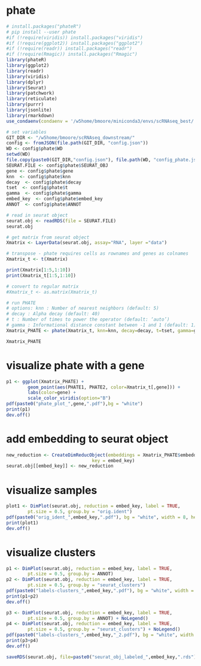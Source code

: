 # phate
```r
# install.packages("phateR")
# pip install --user phate
#if (!require(viridis)) install.packages("viridis")
#if (!require(ggplot2)) install.packages("ggplot2")
#if (!require(readr)) install.packages("readr")
#if (!require(Rmagic)) install.packages("Rmagic")
library(phateR)
library(ggplot2)
library(readr)
library(viridis)
library(dplyr)
library(Seurat)
library(patchwork)
library(reticulate)
library(purrr)
library(jsonlite)
library(rmarkdown)
use_condaenv(condaenv = '/w5home/bmoore/miniconda3/envs/scRNAseq_best/', required = TRUE)
```
```r
# set variables
GIT_DIR <- "/w5home/bmoore/scRNAseq_downstream/"
config <- fromJSON(file.path(GIT_DIR, "config.json"))
WD <- config$phate$WD
setwd(WD)
file.copy(paste0(GIT_DIR,"config.json"), file.path(WD, "config_phate.json"))
SEURAT.FILE <- config$phate$SEURAT_OBJ
gene <- config$phate$gene
knn  <- config$phate$knn
decay  <- config$phate$decay
tset  <- config$phate$t
gamma  <- config$phate$gamma
embed_key  <- config$phate$embed_key
ANNOT  <- config$phate$ANNOT
```
```r
# read in seurat object
seurat.obj <- readRDS(file = SEURAT.FILE)
seurat.obj
```

```r
# get matrix from seurat object
Xmatrix <- LayerData(seurat.obj, assay="RNA", layer ="data")
```
```r
# transpose - phate requires cells as rownames and genes as colnames
Xmatrix_t <- t(Xmatrix)
```
```r
print(Xmatrix[1:5,1:10])
print(Xmatrix_t[1:5,1:10])
```
```r
# convert to regular matrix
#Xmatrix_t <- as.matrix(Xmatrix_t)
```

```r
# run PHATE
# options: knn : Number of nearest neighbors (default: 5)
# decay : Alpha decay (default: 40)
# t : Number of times to power the operator (default: ‘auto’)
# gamma : Informational distance constant between -1 and 1 (default: 1)
Xmatrix_PHATE <- phate(Xmatrix_t, knn=knn, decay=decay, t=tset, gamma=gamma)
```
```r
Xmatrix_PHATE
```
# visualize phate with a gene
```r
p1 <- ggplot(Xmatrix_PHATE) +
        geom_point(aes(PHATE1, PHATE2, color=Xmatrix_t[,gene])) +
        labs(color=gene) +
        scale_color_viridis(option="B")
pdf(paste0("phate_plot_",gene,".pdf"),bg = "white")
print(p1)
dev.off()
```

# add embedding to seurat object
```r
new_reduction <- CreateDimReducObject(embeddings = Xmatrix_PHATE$embedding, 
                                key = embed_key)
seurat.obj[[embed_key]] <- new_reduction
```
# visualize samples
```r
plot1 <- DimPlot(seurat.obj, reduction = embed_key, label = TRUE, 
        pt.size = 0.5, group.by = "orig.ident")
pdf(paste0("orig_ident_",embed_key,".pdf"), bg = "white", width = 8, height = 6)
print(plot1)
dev.off()
```
# visualize clusters
```r
p1 <- DimPlot(seurat.obj, reduction = embed_key, label = TRUE, 
        pt.size = 0.5, group.by = ANNOT)
p2 <- DimPlot(seurat.obj, reduction = embed_key, label = TRUE, 
        pt.size = 0.5, group.by = "seurat_clusters")
pdf(paste0("labels-clusters_",embed_key,".pdf"), bg = "white", width = 8, height = 6)
print(p1+p2)
dev.off()
```
```r
p3 <- DimPlot(seurat.obj, reduction = embed_key, label = TRUE, 
        pt.size = 0.5, group.by = ANNOT) + NoLegend()
p4 <- DimPlot(seurat.obj, reduction = embed_key, label = TRUE, 
        pt.size = 0.5, group.by = "seurat_clusters") + NoLegend()
pdf(paste0("labels-clusters_",embed_key,"_2.pdf"), bg = "white", width = 8, height = 6)
print(p3+p4)
dev.off()
```
```r
saveRDS(seurat.obj, file=paste0("seurat_obj_labeled_",embed_key,".rds"))
```